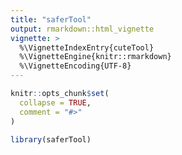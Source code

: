 ---
title: "saferTool"
output: rmarkdown::html_vignette
vignette: >
  %\VignetteIndexEntry{cuteTool}
  %\VignetteEngine{knitr::rmarkdown}
  %\VignetteEncoding{UTF-8}
---

```{r, include = FALSE}
knitr::opts_chunk$set(
  collapse = TRUE,
  comment = "#>"
)
```

```{r setup}
library(saferTool)
```
